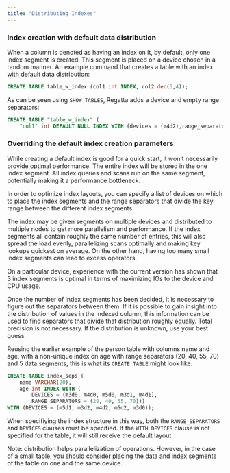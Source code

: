 ---
title: "Distributing Indexes"
---

### Index creation with default data distribution

When a column is denoted as having an index on it, by default, only one index segment is created.  This segment is placed on a device chosen in a random manner.  An example command that creates a table with an index with default data distribution:

```sql
CREATE TABLE table_w_index (col1 int INDEX, col2 dec(5,4));
```

As can be seen using `SHOW TABLES`, Regatta adds a device and empty range separators:

```sql
CREATE TABLE "table_w_index" (
	"col1" int DEFAULT NULL INDEX WITH (devices = (m4d2),range_separators = ()), …)
```

### Overriding the default index creation parameters

While creating a default index is good for a quick start, it won’t necessarily provide optimal performance.  The entire index will be stored in the one index segment.  All index queries and scans run on the same segment, potentially making it a performance bottleneck.

In order to optimize index layouts, you can specify a list of devices on which to place the index segments and the range separators that divide the key range between the different index segments.

The index may be given segments on multiple devices and distributed to multiple nodes to get more parallelism and performance.  If the index segments all contain roughly the same number of entries, this will also spread the load evenly, parallelizing scans optimally and making key lookups quickest on average.  On the other hand, having too many small index segments can lead to excess operators.

On a particular device, experience with the current version has shown that 3 index segments is optimal in terms of maximizing IOs to the device and CPU usage.

Once the number of index segments has been decided, it is necessary to figure out the separators between them.  If it is possible to gain insight into the distribution of values in the indexed column, this information can be used to find separators that divide that distribution roughly equally.  Total precision is not necessary.  If the distribution is unknown, use your best guess.

Reusing the earlier example of the person table with columns name and age, with a non-unique index on age with range separators (20, 40, 55, 70) and 5 data segments, this is what its `CREATE TABLE` might look like:

```sql
CREATE TABLE index_seps (
	name VARCHAR(20),
	age int INDEX WITH (
		DEVICES = (m3d0, m4d0, m5d0, m3d1, m4d1),
		RANGE_SEPARATORS = (20, 40, 55, 70)))
WITH (DEVICES = (m5d1, m3d2, m4d2, m5d2, m3d0));
```

When specifiying the index structure in this way, both the `RANGE_SEPARATORS` and `DEVICES` clauses must be specified.  If the `WITH DEVICES` clause is not specified for the table, it will still receive the default layout.

<Note>
  Note: distribution helps parallelization of operations.  However, in the case of a small table, you should consider placing the data and index segments of the table on one and the same device.
</Note>